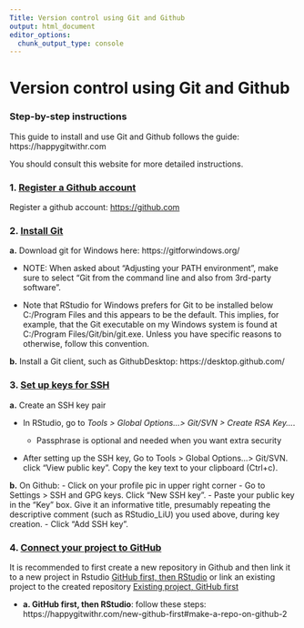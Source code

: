 ```yaml
---
Title: Version control using Git and Github
output: html_document
editor_options: 
  chunk_output_type: console
---
```


# Version control using Git and Github

### Step-by-step instructions

This guide to install and use Git and Github follows the guide: https://happygitwithr.com

You should consult this website for more detailed instructions.

### 1. [Register a Github account](https://happygitwithr.com/github-acct)

Register a github account: [https://github.com](https://github.com/)

### 2. [Install Git](https://happygitwithr.com/install-git)

**a.** Download git for Windows here: https://gitforwindows.org/

-   NOTE: When asked about "Adjusting your PATH environment", make sure to select "Git from the command line and also from 3rd-party software".

-   Note that RStudio for Windows prefers for Git to be installed below C:/Program Files and this appears to be the default. This implies, for example, that the Git executable on my Windows system is found at C:/Program Files/Git/bin/git.exe. Unless you have specific reasons to otherwise, follow this convention.

**b.** Install a Git client, such as GithubDesktop: https://desktop.github.com/

### 3. [Set up keys for SSH](https://happygitwithr.com/ssh-keys#ssh-keys)

**a.** Create an SSH key pair

-   In RStudio, go to *Tools \> Global Options...\> Git/SVN \> Create RSA Key...*.

    -   Passphrase is optional and needed when you want extra security

-   After setting up the SSH key, Go to Tools \> Global Options...\> Git/SVN. click "View public key". Copy the key text to your clipboard (Ctrl+c).

**b.** On Github: - Click on your profile pic in upper right corner - Go to Settings \> SSH and GPG keys. Click "New SSH key". - Paste your public key in the "Key" box. Give it an informative title, presumably repeating the descriptive comment (such as RStudio_LiU) you used above, during key creation. - Click "Add SSH key".

### 4. [Connect your project to GitHub](https://happygitwithr.com/push-pull-github)

It is recommended to first create a new repository in Github and then link it to a new project in Rstudio [GitHub first, then RStudio](https://happygitwithr.com/new-github-first) or link an existing project to the created repository [Existing project, GitHub first](https://happygitwithr.com/existing-github-first)

- **a. GitHub first, then RStudio**: follow these steps: https://happygitwithr.com/new-github-first#make-a-repo-on-github-2

